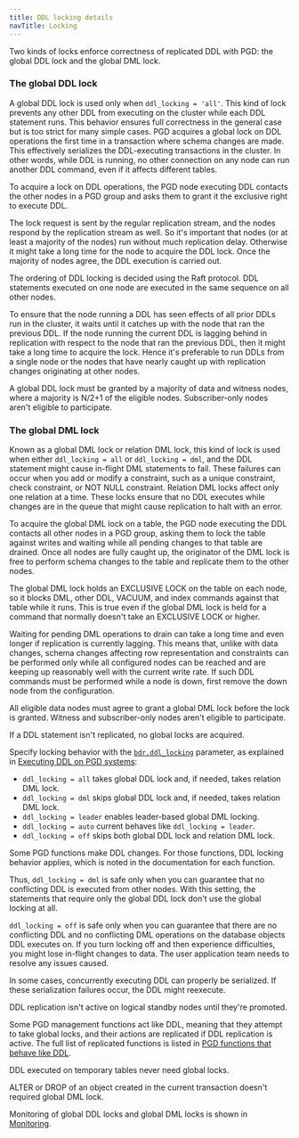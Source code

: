 ```yaml
---
title: DDL locking details
navTitle: Locking
---
```


Two kinds of locks enforce correctness of replicated DDL with PGD: the global DDL lock and the global DML lock.

### The global DDL lock

A global DDL lock is used only when `ddl_locking = 'all'`.
This kind of lock prevents any other DDL from executing on the cluster while
each DDL statement runs. This behavior ensures full correctness in the general case but
is too strict for many simple cases. PGD acquires a global lock on
DDL operations the first time in a transaction where schema changes are made.
This effectively serializes the DDL-executing transactions in the cluster. In
other words, while DDL is running, no other connection on any node can run
another DDL command, even if it affects different tables.

To acquire a lock on DDL operations, the PGD node executing DDL contacts the
other nodes in a PGD group and asks them to grant it the exclusive right to
execute DDL. 

The lock request is sent by the regular replication stream, and the
nodes respond by the replication stream as well. So it's important that nodes (or
at least a majority of the nodes) run without much replication
delay. Otherwise it might take a long time for the node to acquire the DDL
lock. Once the majority of nodes agree, the DDL execution is carried out.

The ordering of DDL locking is decided using the Raft protocol. DDL statements
executed on one node are executed in the same sequence on all other nodes.

To ensure that the node running a DDL has seen effects of all prior
DDLs run in the cluster, it waits until it catches up with the node that
ran the previous DDL. If the node running the current DDL is lagging behind in
replication with respect to the node that ran the previous DDL, then it might
take a long time to acquire the lock. Hence it's preferable to run DDLs from a
single node or the nodes that have nearly caught up with replication changes
originating at other nodes.

A global DDL lock must be granted by a majority of data and witness nodes, where a majority is N/2+1
of the eligible nodes. Subscriber-only nodes aren't eligible to participate. 

### The global DML lock

Known as a global DML lock or relation DML lock, this kind of lock is used when
either `ddl_locking = all` or `ddl_locking = dml`, and the DDL statement might cause
in-flight DML statements to fail. These failures can occur when you add or modify a constraint,
such as a unique constraint, check constraint, or NOT NULL constraint.
Relation DML locks affect only one relation at a time. These
locks ensure that no DDL executes while changes are in the queue that
might cause replication to halt with an error.

To acquire the global DML lock on a table, the PGD node executing the DDL
contacts all other nodes in a PGD group, asking them to lock the table
against writes and waiting while all pending changes to that table are drained.
Once all nodes are fully caught up, the originator of the DML lock is free
to perform schema changes to the table and replicate them to the other nodes.

The global DML lock holds an EXCLUSIVE LOCK on the table on each node,
so it blocks DML, other DDL, VACUUM, and index commands against that table while
it runs. This is true even if the global DML lock is held for a command that
normally doesn't take an EXCLUSIVE LOCK or higher.

Waiting for pending DML operations to drain can take a long time and even longer
if replication is currently lagging.
This means that, unlike with data changes, schema changes affecting row representation and constraints can be performed only while all configured nodes
can be reached and are keeping up reasonably well with the current write rate.
If such DDL commands must be performed while a node is down, first remove the
down node from the configuration.

All eligible data nodes must agree to grant a global DML lock before the lock is granted.
Witness and subscriber-only nodes aren't eligible to participate.

If a DDL statement isn't replicated, no global locks are acquired.

Specify locking behavior with the [`bdr.ddl_locking`](/pgd/latest/reference/tables-views-functions/pgd-settings#bdrddl_locking) parameter, as
explained in [Executing DDL on PGD systems](ddl-overview#executing-ddl-on-pgd-systems):

-   `ddl_locking = all` takes global DDL lock and, if needed, takes relation DML lock.
-   `ddl_locking = dml` skips global DDL lock and, if needed, takes relation DML lock.
-   `ddl_locking = leader` enables leader-based global DML locking.
-   `ddl_locking = auto` current behaves like `ddl_locking = leader`.
-   `ddl_locking = off` skips both global DDL lock and relation DML lock.

Some PGD functions make DDL changes. For those functions,
DDL locking behavior applies, which is noted in the documentation for each function.

Thus, `ddl_locking = dml` is safe only when you can guarantee that
no conflicting DDL is executed from other nodes. With this setting,
the statements that require only the global DDL lock don't use the global
locking at all.

`ddl_locking = off` is safe only when you can guarantee that there are no
conflicting DDL and no conflicting DML operations on the database objects
DDL executes on. If you turn locking off and then experience difficulties,
you might lose in-flight changes to data. The user application team needs to resolve any issues caused.

In some cases, concurrently executing DDL can properly be serialized.
If these serialization failures occur, the DDL might reexecute.

DDL replication isn't active on logical standby nodes until they're promoted.

Some PGD management functions act like DDL, meaning that they
attempt to take global locks, and their actions are replicated if DDL
replication is active. The full list of replicated functions is listed in
[PGD functions that behave like DDL](ddl-pgd-functions-like-ddl).

DDL executed on temporary tables never need global locks.

ALTER or DROP of an object created in the current transaction doesn't required
global DML lock.

Monitoring of global DDL locks and global DML locks is shown in
[Monitoring](../monitoring).
